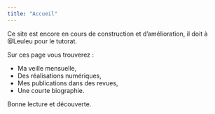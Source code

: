 ```yaml
---
title: "Accueil"
---
```

Ce site est encore en cours de construction et d'amélioration, il doit à @Leuleu pour le tutorat.

Sur ces page vous trouverez :

* Ma veille mensuelle,
* Des réalisations numériques,
* Mes publications dans des revues,
* Une courte biographie.

Bonne lecture et découverte.